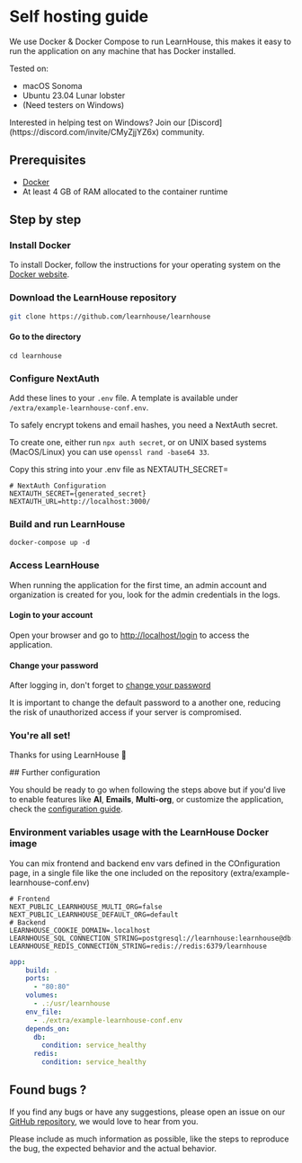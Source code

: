 
# Self hosting guide 

We use Docker & Docker Compose to run LearnHouse, this makes it easy to run the application on any machine that has Docker installed.

Tested on: 
- macOS Sonoma 
- Ubuntu 23.04 Lunar lobster 
- (Need testers on Windows)

<Callout type="info" emoji="🛠">
Interested in helping test on Windows? Join our [Discord](https://discord.com/invite/CMyZjjYZ6x) community.
</Callout>

## Prerequisites

- [Docker](https://docs.docker.com/get-docker/)
- At least 4 GB of RAM allocated to the container runtime

## Step by step

<Steps>
 
### Install Docker
 
To install Docker, follow the instructions for your operating system on the [Docker website](https://docs.docker.com/get-docker/).

### Download the LearnHouse repository

```bash copy
git clone https://github.com/learnhouse/learnhouse 
```
 
#### Go to the directory 

```shell copy 
cd learnhouse
```

### Configure NextAuth

Add these lines to your `.env` file. A template is available under `/extra/example-learnhouse-conf.env`.

<Callout type="info">
To safely encrypt tokens and email hashes, you need a NextAuth secret.

To create one, either run `npx auth secret`, or on UNIX based systems (MacOS/Linux) you can use `openssl rand -base64 33`.

Copy this string into your .env file as NEXTAUTH_SECRET=
</Callout>

```env filename=".env" copy
# NextAuth Configuration
NEXTAUTH_SECRET={generated_secret}
NEXTAUTH_URL=http://localhost:3000/
```

### Build and run LearnHouse

```shell copy
docker-compose up -d
```

### Access LearnHouse

When running the application for the first time, an admin account and organization is created for you, look for the admin credentials in the logs.

#### Login to your account 

Open your browser and go to [http://localhost/login](http://localhost/login) to access the application.

#### Change your password

After logging in, don't forget to [change your password](http://localhost/dash/user-account/settings/security) 

<Callout type="warning" >
  It is important to change the default password to a another one, reducing the risk of unauthorized access if your server is compromised.
</Callout>

### You're all set!

Thanks for using LearnHouse 🎉 

</Steps>
## Further configuration

You should be ready to go when following the steps above but if you'd live to enable features like **AI**, **Emails**, **Multi-org**, or customize the application, check the [configuration guide](/self-hosting/configuration).

### Environment variables usage with the LearnHouse Docker image

You can mix frontend and backend env vars defined in the COnfiguration page, in a single file like the one included on the repository (extra/example-learnhouse-conf.env)

```env filename="extra/example-learnhouse-conf.env" copy
# Frontend
NEXT_PUBLIC_LEARNHOUSE_MULTI_ORG=false
NEXT_PUBLIC_LEARNHOUSE_DEFAULT_ORG=default
# Backend
LEARNHOUSE_COOKIE_DOMAIN=.localhost
LEARNHOUSE_SQL_CONNECTION_STRING=postgresql://learnhouse:learnhouse@db:5432/learnhouse
LEARNHOUSE_REDIS_CONNECTION_STRING=redis://redis:6379/learnhouse
```

```yaml filename="docker-compose.yml" {7-8} copy
app:
    build: .
    ports:
      - "80:80"
    volumes:
      - .:/usr/learnhouse
    env_file:
      - ./extra/example-learnhouse-conf.env
    depends_on:
      db:
        condition: service_healthy
      redis:
        condition: service_healthy
```


## Found bugs ? 

If you find any bugs or have any suggestions, please open an issue on our [GitHub repository](https://github.com/learnhouse/learnhouse/issues/new/choose), we would love to hear from you.

Please include as much information as possible, like the steps to reproduce the bug, the expected behavior and the actual behavior.




